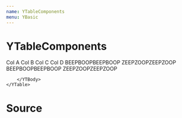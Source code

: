 ```yaml
---
name: YTableComponents
menu: YBasic
---
```



# YTableComponents

<Playground>
	<YTable>
        <YTHead>
            <YTr>
                <YTh>
                    Col A
                    <YThSortIndicator />
                </YTh>
                <YTh>
                    Col B
                </YTh>
                <YTh>
                    Col C
                    <YThSortIndicator className='asc' />
                </YTh>
                <YTh>
                    Col D
                    <YThSortIndicator className='desc' />
                </YTh>
            </YTr>
        </YTHead>
        <YTBody>
            <YTr><YTd>BEEP</YTd><YTd>BOOP</YTd><YTd>BEEP</YTd><YTd>BOOP</YTd></YTr>
            <YTr><YTd>ZEEP</YTd><YTd>ZOOP</YTd><YTd>ZEEP</YTd><YTd>ZOOP</YTd></YTr>
            <YTr><YTd>BEEP</YTd><YTd>BOOP</YTd><YTd>BEEP</YTd><YTd>BOOP</YTd></YTr>
            <YTr><YTd>ZEEP</YTd><YTd>ZOOP</YTd><YTd>ZEEP</YTd><YTd>ZOOP</YTd></YTr>
            
        </YTBody>
    </YTable>
</Playground>

# Source
<SourceDisplay source={source} />